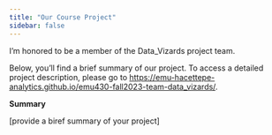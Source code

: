 ```yaml
---
title: "Our Course Project"
sidebar: false 
---
```


I'm honored to be a member of the Data_Vizards project team.

Below, you'll find a brief summary of our project. To access a detailed project description, please go to [https://emu-hacettepe-analytics.github.io/emu430-fall2023-team-data_vizards/](#0){.uri}.

**Summary**

\[provide a biref summary of your project\]
